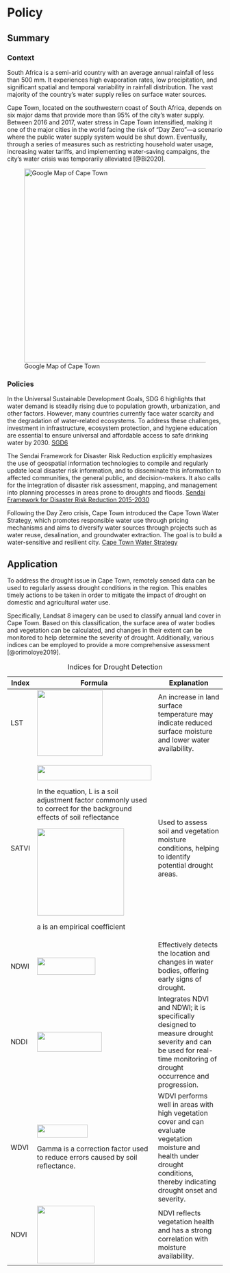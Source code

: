 # Policy

## Summary

### Context

South Africa is a semi-arid country with an average annual rainfall of less than 500 mm. It experiences high evaporation rates, low precipitation, and significant spatial and temporal variability in rainfall distribution. The vast majority of the country’s water supply relies on surface water sources.

Cape Town, located on the southwestern coast of South Africa, depends on six major dams that provide more than 95% of the city’s water supply. Between 2016 and 2017, water stress in Cape Town intensified, making it one of the major cities in the world facing the risk of "Day Zero"—a scenario where the public water supply system would be shut down. Eventually, through a series of measures such as restricting household water usage, increasing water tariffs, and implementing water-saving campaigns, the city’s water crisis was temporarily alleviated [@Bi2020].

![Google Map of Cape Town](image/cape_town.png){fig-align="left" width="452"}

### Policies

In the Universal Sustainable Development Goals, SDG 6 highlights that water demand is steadily rising due to population growth, urbanization, and other factors. However, many countries currently face water scarcity and the degradation of water-related ecosystems. To address these challenges, investment in infrastructure, ecosystem protection, and hygiene education are essential to ensure universal and affordable access to safe drinking water by 2030. [SGD6](https://www.un.org/sustainabledevelopment/water-and-sanitation/)

The Sendai Framework for Disaster Risk Reduction explicitly emphasizes the use of geospatial information technologies to compile and regularly update local disaster risk information, and to disseminate this information to affected communities, the general public, and decision-makers. It also calls for the integration of disaster risk assessment, mapping, and management into planning processes in areas prone to droughts and floods. [Sendai Framework for Disaster Risk Reduction 2015-2030](https://www.undrr.org/publication/sendai-framework-disaster-risk-reduction-2015-2030)

Following the Day Zero crisis, Cape Town introduced the Cape Town Water Strategy, which promotes responsible water use through pricing mechanisms and aims to diversify water sources through projects such as water reuse, desalination, and groundwater extraction. The goal is to build a water-sensitive and resilient city. [Cape Town Water Strategy](https://www.capetown.gov.za/general/cape-town-water-strategy)

## Application

To address the drought issue in Cape Town, remotely sensed data can be used to regularly assess drought conditions in the region. This enables timely actions to be taken in order to mitigate the impact of drought on domestic and agricultural water use.

Specifically, Landsat 8 imagery can be used to classify annual land cover in Cape Town. Based on this classification, the surface area of water bodies and vegetation can be calculated, and changes in their extent can be monitored to help determine the severity of drought. Additionally, various indices can be employed to provide a more comprehensive assessment [@orimoloye2019].

+-----------+------------------------------------------------------------------------------------------------------------------------+---------------------------------------------------------------------------------+
| Index     | Formula                                                                                                                | Explanation                                                                     |
+===========+========================================================================================================================+=================================================================================+
| LST       | ![](image/wk4/LST.png){width="153"}                                                                                    | An increase in land surface                                                     |
|           |                                                                                                                        | temperature may indicate reduced surface moisture and lower water availability. |
+-----------+------------------------------------------------------------------------------------------------------------------------+---------------------------------------------------------------------------------+
| SATVI     | ![](image/wk4/SATVI.png){width="267" height="35"}                                                                      | Used to assess soil and                                                         |
|           |                                                                                                                        | vegetation moisture conditions, helping to identify potential drought areas.    |
|           | In the equation, L is a soil adjustment factor commonly used to correct for the background effects of soil reflectance |                                                                                 |
|           |                                                                                                                        |                                                                                 |
|           | ![](image/wk4/L.png){width="203"}                                                                                      |                                                                                 |
|           |                                                                                                                        |                                                                                 |
|           | a is an empirical coefficient                                                                                          |                                                                                 |
+-----------+------------------------------------------------------------------------------------------------------------------------+---------------------------------------------------------------------------------+
| NDWI      | ![](image/wk4/NDWI.png){width="136" height="40"}                                                                       | Effectively detects the                                                         |
|           |                                                                                                                        | location and changes in water bodies, offering early signs of drought.          |
+-----------+------------------------------------------------------------------------------------------------------------------------+---------------------------------------------------------------------------------+
| NDDI      | ![](image/wk4/NDDI.png){width="151" height="46"}                                                                       | Integrates NDVI and NDWI;                                                       |
|           |                                                                                                                        | it is specifically designed to measure drought severity and can be used for     |
|           |                                                                                                                        | real-time monitoring of drought occurrence and progression.                     |
+-----------+------------------------------------------------------------------------------------------------------------------------+---------------------------------------------------------------------------------+
| WDVI      | ![](image/wk4/WDVI.png){width="118" height="30"}                                                                       | WDVI performs well in areas                                                     |
|           |                                                                                                                        | with high vegetation cover and can evaluate vegetation moisture and health      |
|           | Gamma is a correction                                                                                                  | under drought conditions, thereby indicating drought onset and severity.        |
|           | factor used to reduce errors caused by soil reflectance.                                                               |                                                                                 |
+-----------+------------------------------------------------------------------------------------------------------------------------+---------------------------------------------------------------------------------+
| NDVI      | ![](image/wk4/NDVI.png){width="134"}                                                                                   | NDVI reflects vegetation                                                        |
|           |                                                                                                                        | health and has a strong correlation with moisture availability.                 |
+-----------+------------------------------------------------------------------------------------------------------------------------+---------------------------------------------------------------------------------+

: Indices for Drought Detection
